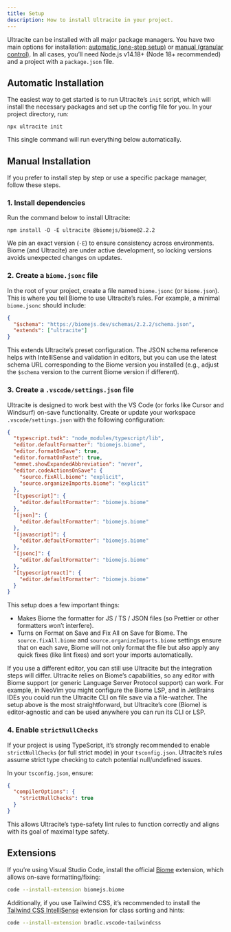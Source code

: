 ```yaml
---
title: Setup
description: How to install Ultracite in your project.
---
```


Ultracite can be installed with all major package managers. You have two main options for installation: [automatic (one-step setup)](/setup#automatic-installation) or [manual (granular control)](/setup#manual-installation). In all cases, you’ll need Node.js v14.18+ (Node 18+ recommended) and a project with a `package.json` file.

## Automatic Installation

The easiest way to get started is to run Ultracite’s `init` script, which will install the necessary packages and set up the config file for you. In your project directory, run:

```package-install
npx ultracite init
```

This single command will run everything below automatically.

## Manual Installation

If you prefer to install step by step or use a specific package manager, follow these steps.

### 1. Install dependencies

Run the command below to install Ultracite:

```package-install
npm install -D -E ultracite @biomejs/biome@2.2.2
```

We pin an exact version (`-E`) to ensure consistency across environments. Biome (and Ultracite) are under active development, so locking versions avoids unexpected changes on updates.

### 2. Create a `biome.jsonc` file

In the root of your project, create a file named `biome.jsonc` (or `biome.json`). This is where you tell Biome to use Ultracite’s rules. For example, a minimal `biome.jsonc` should include:

```json title="biome.jsonc"
{
  "$schema": "https://biomejs.dev/schemas/2.2.2/schema.json",
  "extends": ["ultracite"]
}
```

This extends Ultracite’s preset configuration. The JSON schema reference helps with IntelliSense and validation in editors, but you can use the latest schema URL corresponding to the Biome version you installed (e.g., adjust the `$schema` version to the current Biome version if different).

### 3. Create a `.vscode/settings.json` file

Ultracite is designed to work best with the VS Code (or forks like Cursor and Windsurf) on-save functionality. Create or update your workspace `.vscode/settings.json` with the following configuration:

```json title=".vscode/settings.json"
{
  "typescript.tsdk": "node_modules/typescript/lib",
  "editor.defaultFormatter": "biomejs.biome",
  "editor.formatOnSave": true,
  "editor.formatOnPaste": true,
  "emmet.showExpandedAbbreviation": "never",
  "editor.codeActionsOnSave": {
    "source.fixAll.biome": "explicit",
    "source.organizeImports.biome": "explicit"
  },
  "[typescript]": {
    "editor.defaultFormatter": "biomejs.biome"
  },
  "[json]": {
    "editor.defaultFormatter": "biomejs.biome"
  },
  "[javascript]": {
    "editor.defaultFormatter": "biomejs.biome"
  },
  "[jsonc]": {
    "editor.defaultFormatter": "biomejs.biome"
  },
  "[typescriptreact]": {
    "editor.defaultFormatter": "biomejs.biome"
  }
}
```

This setup does a few important things:

- Makes Biome the formatter for JS / TS / JSON files (so Prettier or other formatters won’t interfere).
- Turns on Format on Save and Fix All on Save for Biome. The `source.fixAll.biome` and `source.organizeImports.biome` settings ensure that on each save, Biome will not only format the file but also apply any quick fixes (like lint fixes) and sort your imports automatically.

If you use a different editor, you can still use Ultracite but the integration steps will differ. Ultracite relies on Biome’s capabilities, so any editor with Biome support (or generic Language Server Protocol support) can work. For example, in NeoVim you might configure the Biome LSP, and in JetBrains IDEs you could run the Ultracite CLI on file save via a file-watcher. The setup above is the most straightforward, but Ultracite’s core (Biome) is editor-agnostic and can be used anywhere you can run its CLI or LSP.


### 4. Enable `strictNullChecks`

If your project is using TypeScript, it’s strongly recommended to enable `strictNullChecks` (or full strict mode) in your `tsconfig.json`. Ultracite’s rules assume strict type checking to catch potential null/undefined issues.

In your `tsconfig.json`, ensure:

```json title="tsconfig.json"
{
  "compilerOptions": {
    "strictNullChecks": true
  }
}
```

This allows Ultracite’s type-safety lint rules to function correctly and aligns with its goal of maximal type safety.

## Extensions

If you’re using Visual Studio Code, install the official [Biome](https://marketplace.visualstudio.com/items?itemName=biomejs.biome) extension, which allows on-save formatting/fixing:

```bash title="Terminal"
code --install-extension biomejs.biome
```

Additionally, if you use Tailwind CSS, it’s recommended to install the [Tailwind CSS IntelliSense](https://marketplace.visualstudio.com/items?itemName=bradlc.vscode-tailwindcss) extension for class sorting and hints:

```bash title="Terminal"
code --install-extension bradlc.vscode-tailwindcss
```

